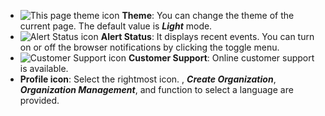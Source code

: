 - ![This page theme icon](/img/ico-theme.svg) **Theme**: You can change the theme of the current page. The default value is **_Light_** mode.
- ![Alert Status icon](/img/ico-noti.svg) **Alert Status**: It displays recent events. You can turn on or off the browser notifications by clicking the toggle menu.
- ![Customer Support icon](/img/ico-help.svg) **Customer Support**: Online customer support is available.
- **Profile icon**: Select the rightmost icon. <Cmdname sid="MNU07360" className="uitext" />, **_Create Organization_**, **_Organization Management_**, and function to select a language are provided.
